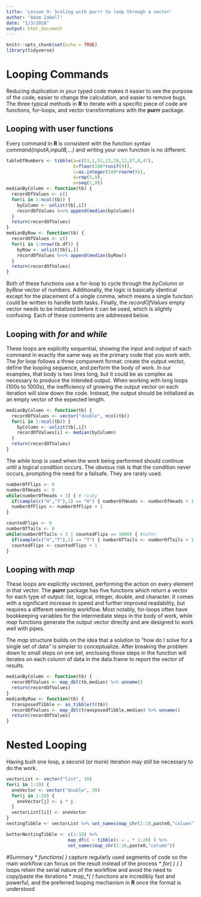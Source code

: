 ```yaml
---
title: 'Lesson 9: Scaling with purrr to loop through a vector'
author: "Adam Zabell"
date: "1/3/2018"
output: html_document
---
```


```r
knitr::opts_chunk$set(echo = TRUE)
library(tidyverse)
```

# Looping Commands
Reducing duplication in your typed code makes it easier to see the purpose of the code, easier to change the calculation, and easier to remove bugs. The three typical methods in **R** to iterate with a specific piece of code are functions, for-loops, and vector transformations with the **purrr** package.

## Looping with user functions
Every command in **R** is consistent with the function syntax *command(inputA,inputB,...)* and writing your own function is no different.
```r
tableOfNumbers <- tibble(a=c(53,1,51,23,28,12,87,0,47),
                         b=floor(100*runif(9)),
                         c=as.integer(100*rnorm(9)),
                         d=rep(5,9),
                         e=seq(1,9))
medianByColumn <- function(tb) {
  recordOfValues <- c()
  for(i in 1:ncol(tb)) {
    byColumn <- unlist(tb[,i])
    recordOfValues %<>% append(median(byColumn))
  }
  return(recordOfValues)
}
medianByRow <- function(tb) {
  recordOfValues <- c()
  for(i in 1:nrow(tb.df)) {
    byRow <- unlist(tb[i,])
    recordOfValues %<>% append(median(byRow))
  }
  return(recordOfValues)
}
```

Both of these functions use a for-loop to cycle through the *byColumn* or *byRow* vector of numbers. Additionally, the logic is basically identical except for the placement of a single comma, which means a single function could be written to handle both tasks. Finally, the *recordOfValues* empty vector needs to be initalized before it can be used, which is slightly confusing. Each of these comments are addressed below.

## Looping with *for* and *while*
These loops are explicitly sequential, showing the input and output of each command in exactly the same way as the primary code that you work with. The *for* loop follows a three component format: create the output vector, define the looping sequence, and perform the body of work. In our examples, that body is two lines long, but it could be as complex as necessary to produce the intended output. When working with long loops (100s to 1000s), the inefficiency of growing the output vector on each iteration will slow down the code. Instead, the output should be initialized as an empty vector of the expected length.
```r
medianByColumn <- function(tb) {
  recordOfValues <- vector("double", ncol(tb))
  for(i in 1:ncol(tb)) {
    byColumn <- unlist(tb[,i])
    recordOfValues[i] <- median(byColumn)
  }
  return(recordOfValues)
}
```

The *while* loop is used when the work being performed should continue until a logical condition occurs. The obvious risk is that the condition never occurs, prompting the need for a failsafe. They are rarely used.
```r
numberOfFlips <- 0
numberOfHeads <- 0
while(numberOfHeads < 3) { # risky
  if(sample(c("H","T"),1) == "H") { numberOfHeads <- numberOfHeads + 1 }
  numberOfFlips <- numberOfFlips + 1
}

countedFlips <- 0
numberOfTails <- 0
while(numberOfTails < 3 | countedFlips == 1000) { #safer
  if(sample(c("H","T"),1) == "T") { numberOfTails <- numberOfTails + 1 }
  countedFlips <- countedFlips + 1
}
```

## Looping with *map*
These loops are explicitly vectored, performing the action on every element in that vector. The **purrr** package has five functions which return a vector for each type of output: list, logical, integer, double, and character. It comes with a significant increase in speed and further improved readability, but requires a different seeming workflow. Most notably, for-loops often have bookkeeping variables for the intermediate steps in the body of work, while *map* functions generate the output vector directly and are designed to work well with pipes.

The *map* structure builds on the idea that a solution to "how do I solve for a single set of data" is simpler to conceptualize. After breaking the problem down to small steps on one set, enclosing those steps in the function will iterates on each column of data in the data.frame to report the vector of results.
```r
medianByColumn <- function(tb) {
  recordOfValues <- map_dbl(tb,median) %>% unname()
  return(recordOfValues)
}
medianByRow <- function(tb) {
  transposedTibble <- as_tibble(t(tb))
  recordOfValues <- map_dbl(transposedTibble,median) %>% unname()
  return(recordOfValues)
}
```

# Nested Looping 
Having built one loop, a second (or more) iteration may still be necessary to do the work.
```r
vectorList <- vector("list", 10)
for(i in 1:10) {
  oneVector <- vector("double", 20)
  for(j in 1:20) {
    oneVector[j] <- i * j 
  }
  vectorList[[i]] <- oneVector
}
nestingTibble <- vectorList %>% set_names(map_chr(1:10,paste0,"column")) %>% bind_cols()

betterNestingTibble <- c(1:10) %>% 
                       map_dfc( ~ tibble(x = . * 1:20) ) %>% 
                       set_names(map_chr(1:10,paste0,"column"))
```

#Summary
* *functions( )* capture regularly used segments of code so the main workflow can focus on the result instead of the process
* *for( ) { }* loops retain the serial nature of the workflow and avoid the need to copy/paste the iterations
* *map_\*( )* functions are incredibly fast and powerful, and the preferred looping mechanism in **R** once the format is understood
